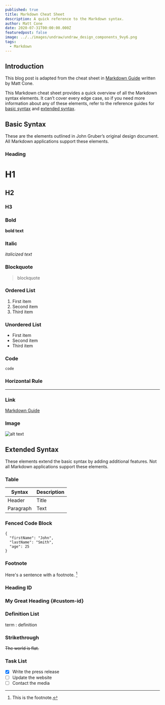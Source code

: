 ```yaml
---
published: true
title: Markdown Cheat Sheet
description: A quick reference to the Markdown syntax.
author: Matt Cone
date: 2020-07-31T00:00:00.000Z
featuredpost: false
image: ../../images/undraw/undraw_design_components_9vy6.png
tags:
  - Markdown
---
```

## Introduction

This blog post is adapted from the cheat sheet in [Markdown Guide](https://www.markdownguide.org/cheat-sheet/) written by Matt Cone.

This Markdown cheat sheet provides a quick overview of all the Markdown syntax elements. It can’t cover every edge case, so if you need more information about any of these elements, refer to the reference guides for [basic syntax](https://www.markdownguide.org/basic-syntax) and [extended syntax](https://www.markdownguide.org/extended-syntax).

## Basic Syntax

These are the elements outlined in John Gruber’s original design document. All Markdown applications support these elements.

### Heading

# H1
## H2
### H3

### Bold

**bold text**

### Italic

*italicized text*

### Blockquote

> blockquote

### Ordered List

1. First item
2. Second item
3. Third item

### Unordered List

- First item
- Second item
- Third item

### Code

`code`

### Horizontal Rule

---

### Link

[Markdown Guide](https://www.markdownguide.org)

### Image

![alt text](https://www.markdownguide.org/assets/images/tux.png)

## Extended Syntax

These elements extend the basic syntax by adding additional features. Not all Markdown applications support these elements.

### Table

| Syntax | Description |
| ----------- | ----------- |
| Header | Title |
| Paragraph | Text |

### Fenced Code Block

```
{
  "firstName": "John",
  "lastName": "Smith",
  "age": 25
}
```

### Footnote

Here's a sentence with a footnote. [^1]

[^1]: This is the footnote.

### Heading ID

### My Great Heading {#custom-id}

### Definition List

term
: definition

### Strikethrough

~~The world is flat.~~

### Task List

- [x] Write the press release
- [ ] Update the website
- [ ] Contact the media
